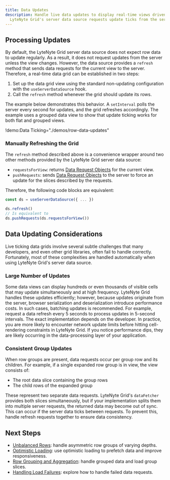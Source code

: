```yaml
---
title: Data Updates
description: Handle live data updates to display real-time views driven by server events.
  LyteNyte Grid's server data source requests update ticks from the server at a configurable frequency.
---
```


## Processing Updates

By default, the LyteNyte Grid server data source does not expect row data to update regularly.
As a result, it does not request updates from the server unless the view changes.
However, the data source provides a `refresh` method that sends data requests
for the current view to the server. Therefore, a real-time data grid
can be established in two steps:

1. Set up the data grid view using the standard non-updating configuration with the `useServerDataSource` hook.
2. Call the `refresh` method whenever the grid should update its rows.

The example below demonstrates this behavior. A `setInterval` polls the server every second
for updates, and the grid refreshes accordingly. The example uses a grouped data view to
show that update ticking works for both flat and grouped views.

!demo:Data Ticking="./demos/row-data-updates"

### Manually Refreshing the Grid

The `refresh` method described above is a convenience wrapper around two other
methods provided by the LyteNyte Grid server data source:

- `requestsForView`: returns [Data Request Objects](/docs/reference/row-data-source#datarequest) for the current view.
- `pushRequests`: sends [Data Request Objects](/docs/reference/row-data-source#datarequest) to the
  server to force an update for the slices described by the requests.

Therefore, the following code blocks are equivalent:

```ts
const ds = useServerDataSource({ ... })

ds.refresh()
// Is equivalent to
ds.pushRequests(ds.requestsForView())
```

## Data Updating Considerations

Live ticking data grids involve several subtle challenges that many developers,
and even other grid libraries, often fail to handle correctly. Fortunately, most
of these complexities are handled automatically when using LyteNyte Grid's server data source.

### Large Number of Updates

Some data views can display hundreds or even thousands of visible cells that may update
simultaneously and at high frequency. LyteNyte Grid handles these updates efficiently; however,
because updates originate from the server, browser serialization and deserialization
introduce performance costs. In such cases, batching updates is recommended. For example,
request a data refresh every 5 seconds to process updates in 5-second intervals.
The exact implementation depends on the developer. In practice, you are more likely to
encounter network update limits before hitting cell-rendering constraints in LyteNyte Grid.
If you notice performance dips, they are likely occurring in the data-processing layer of your application.

### Consistent Group Updates

When row groups are present, data requests occur per group row and its
children. For example, if a single expanded row group is in view, the view consists of:

- The root data slice containing the group rows
- The child rows of the expanded group

These represent two separate data requests. LyteNyte Grid's `dataFetcher`
provides both slices simultaneously, but if your implementation splits them into
multiple server requests, the returned data may become out of sync. This can occur if the server
data ticks between requests. To prevent this, handle refresh requests together to ensure data consistency.

## Next Steps

- [Unbalanced Rows](/docs/server-data-loading-unbalanced-rows): handle asymmetric row groups of varying depths.
- [Optimistic Loading](/docs/server-data-loading-optimistic-loading): use optimistic loading to prefetch data and improve responsiveness.
- [Row Grouping and Aggregation](/docs/server-data-loading-row-grouping-and-aggregation): handle grouped data and load group slices.
- [Handling Load Failures](/docs/server-data-loading-handling-load-failures): explore how to handle failed data requests.
